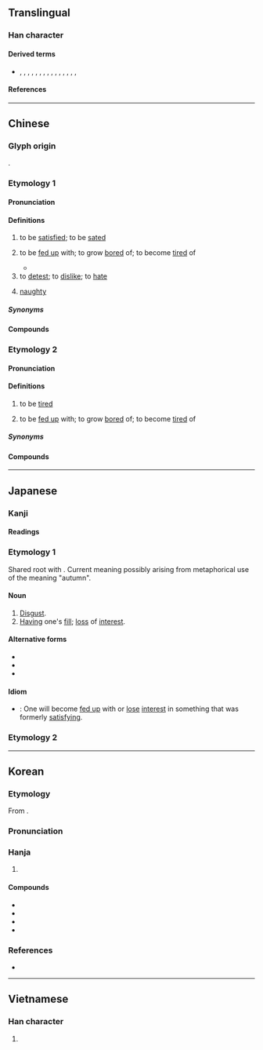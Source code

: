 {{also|厌}}
{{character info}}
==Translingual==

===Han character===
{{Han char|rn=27|rad=厂|as=12|sn=14|four=71234|canj=MABK|ids=⿸厂猒}}

====Derived terms====
* {{l|mul|嚈}}, {{l|mul|懨}}, {{l|mul|擫}}, {{l|mul|𧞣}}, {{l|mul|靨}}, {{l|mul|饜}}, {{l|mul|壓}}, {{l|mul|魘}}, {{l|mul|黶}}, {{l|mul|懕}}, {{l|mul|擪}}, {{l|mul|檿}}, {{l|mul|㱘}}, {{l|mul|𥀬}}, {{l|mul|嬮}}, {{l|mul|厴}}

====References====
{{Han ref|kx=0162.510|dkj=03025|dj=0370.300|hdz=10078.030|uh=53AD}}

----

==Chinese==

===Glyph origin===
{{Han etym}}
{{Han compound|厂|猒|c1=s|c2=p|ls=psc}}.

===Etymology 1===
{{zh-forms|s=厌}}

====Pronunciation====
{{zh-pron
|m=yàn
|c=jim3
|h=pfs=yam
|mn=iàm
|mn-t=iam3/iêm3
|mn-t_note=iam3 - Shantou; iêm3 - Chaozhou
|w=2i
|mc=y
|oc=y
|ma=
|cat=v,w:a
}}

====Definitions====
{{zh-hanzi}}

# to be [[satisfied]]; to be [[sated]]
#: {{zh-x|貪得無厭|to have an insatiable greed}}
#: {{zh-x|^姜 ^氏 何 厭 之 有|How will {{w|zh:武姜|Lady Jiang}} ever be '''satisfied'''?|ref=Zuozhuan-D}}
# to be [[fed up]] with; to grow [[bored]] of; to become [[tired]] of
#: {{zh-x|我 食 厭{jim3} 嘵 波羅 咯{lok3}。|I am tired of eating pine apples.|C|ref='''1847''', ''The beginner's first book in the Chinese language, (Canton vernacular.)''}}
#* {{zh-x|但是 這兒{r} 我 住 厭 了。|But I've grown tired of living here.|ref='''1933''', {{w|Cao Yu}}, {{w2|zh|雷雨}} (''{{w|Thunderstorm}}'')}}
# to [[detest]]; to [[dislike]]; to [[hate]]
#: {{zh-x|厭世|to be world-weary}}
# {{lb|zh|dialectal Wu}} [[naughty]]

=====Synonyms=====
{{zh-dial|膩}}
{{zh-dial|頑皮}}

====Compounds====
{{zh-der|討厭|厭惡|厭倦|厭煩|喜新厭舊|百聽不厭|三厭|厭飫|厭兵|悶厭厭|厭足|厭服|厭世主義|厭鈍|厭舊貪新|厭氧菌|厭世觀|厭食|兵不厭詐|厭厭|厭難折衝|厭事|得新厭舊|不厭求詳|不厭|厭食症|厭氣菌|厭物|不厭其煩|可厭相|厭舊喜新|可厭|不厭其詳|學而不厭|厭氣|厭毒|厭苦|厭戰|喜新厭故|厭薄|厭棄|厭世|兵不厭權|厭賤|折衝厭難|無厭|病厭厭|會厭軟骨|會厭炎|百看不厭|百讀不厭|百吃不厭|生厭|棄厭|百覽不厭|會厭|煩厭|沒足厭的|糟糠不厭|老厭物|貪婪無厭|討厭鬼|醉厭厭|貪猥無厭|貪得無厭|鄙厭|貪求無厭|貪心無厭|谿壑無厭|誅求無厭}}

===Etymology 2===
{{zh-forms|s=厌|alt=饜,𤸸,忚}}

====Pronunciation====
{{zh-pron
|mn=ià
|mn-t=ia3
|dial=n
|cat=v
}}

====Definitions====
{{zh-hanzi}}

# {{lb|zh|Hokkien}} to be [[tired]]
# {{lb|zh|Hokkien|Teochew}} to be [[fed up]] with; to grow [[bored]] of; to become [[tired]] of

=====Synonyms=====
{{zh-dial|累}}
{{zh-dial|膩}}

====Compounds====
{{zh-der|厭𤺪}}

----

==Japanese==

===Kanji===
{{ja-kanji|grade=uc|rs=厂12}}

====Readings====
{{ja-readings
|goon=えん<えん<えむ, よう<えふ
|kanon=えん<えん<えむ, よう<えふ
|kanyoon=おん<おん<おむ
|on=あん<あん<あむ, おう<おふ, ゆう<いふ
|kun=あ-きる, いと-う<いと-ふ, いと-わし.い, いや-, おさ-える<おさ-へる, きら-う<きら-ふ
}}

===Etymology 1===
{{ja-kanjitab|あき|yomi=k}}
Shared root with {{l|ja|秋|tr=''aki'', "[[autumn]]"}}. Current meaning possibly arising from metaphorical use of the meaning "autumn".

====Noun====
{{ja-noun|あき}}

# [[disgust|Disgust]].
# [[having|Having]] one's [[fill]]; [[loss]] of [[interest]].

====Alternative forms====
* {{l|ja|厭き}}
* {{l|ja|飽}}
* {{l|ja|飽き}}

====Idiom====
* {{l/ja|厭きが来る}}: One will become [[fed up]] with or [[lose]] [[interest]] in something that was formerly [[satisfying]].

===Etymology 2===
{{ja-kanjitab|いや|yomi=k}}
{{ja-see|いや}}

----

==Korean==

===Etymology===
From {{der|ko|ltc|-}} {{ltc-l|厭|id=2}}. 

{{collapse|
* {{hanja-dongguk|ᅙᅧᆷ〮|qyém}}
* {{hanja-sinjeung|염|yem}}
|Historical readings
|bg=#FFFFFF}}

===Pronunciation===
{{ko-hanja-pron|염|l=y}}

===Hanja===
{{ko-hanja-search}}
{{ko-hanja|싫어하다|싫어할|염}}

# {{hanja form of|염|to [[detest]]}}

====Compounds====
{{der-top|Compounds}}
* {{ko-l|염증|厭症}}
* {{ko-l|염오|厭惡}}
* {{ko-l|염세|厭世}}
* {{ko-l|염기|厭忌}}
{{der-bottom}}

===References===
* {{R:hanjadoc|1034}}

----

==Vietnamese==

===Han character===
{{vi-readings|reading=[[ướm]], [[yếm]], [[ếm]], [[êm]], [[im]]|rs=厂12}}

# {{rfdef|vi|sort=厂12}}